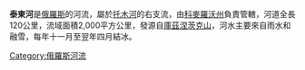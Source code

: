 '''泰東河'''是[[俄羅斯|俄羅斯]]的河流，屬於[[托木河|托木河]]的右支流，由[[科麥羅沃州|科麥羅沃州]]負責管轄，河道全長120公里，流域面積2,000平方公里，發源自[[庫茲涅茨克山|庫茲涅茨克山]]，河水主要來自雨水和融雪，每年十一月至翌年四月結冰。

{{Russia-geo-stub}}
[[Category:俄羅斯河流|Category:俄羅斯河流]]